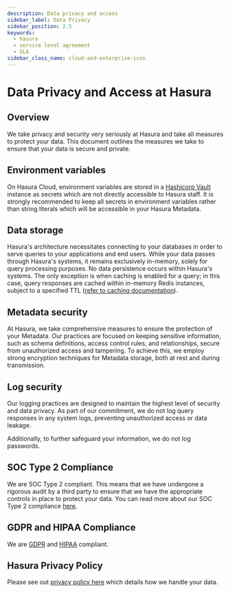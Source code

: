 ```yaml
---
description: Data privacy and access
sidebar_label: Data Privacy
sidebar_position: 2.5
keywords:
  - hasura
  - service level agreement
  - SLA
sidebar_class_name: cloud-and-enterprise-icon
---
```


# Data Privacy and Access at Hasura

## Overview

We take privacy and security very seriously at Hasura and take all measures to protect your data. This document outlines
the measures we take to ensure that your data is secure and private.

## Environment variables

On Hasura Cloud, environment variables are stored in a [Hashicorp Vault](https://www.vaultproject.io/) instance as
secrets which are not directly accessible to Hasura staff. It is strongly recommended to keep all secrets in
environment variables rather than string literals which will be accessible in your Hasura Metadata.

## Data storage

Hasura's architecture necessitates connecting to your databases in order to serve queries to your applications and
end users. While your data passes through Hasura's systems, it remains exclusively in-memory, solely for query
processing purposes. No data persistence occurs within Hasura's systems. The only exception is when caching is
enabled for a query; in this case, query responses are cached within in-memory Redis instances, subject to a specified
TTL ([refer to caching documentation](/caching/overview.mdx)).

## Metadata security

At Hasura, we take comprehensive measures to ensure the protection of your Metadata. Our practices are focused on
keeping sensitive information, such as schema definitions, access control rules, and relationships, secure from
unauthorized access and tampering. To achieve this, we employ strong encryption techniques for Metadata storage,
both at rest and during transmission.

## Log security

Our logging practices are designed to maintain the highest level of security and data privacy. As part of our
commitment, we do not log query responses in any system logs, preventing unauthorized access or data leakage.

Additionally, to further safeguard your information, we do not log passwords.

## SOC Type 2 Compliance

We are SOC Type 2 compliant. This means that we have undergone a rigorous audit by a third party to ensure that we have
the appropriate controls in place to protect your data. You can read more about our SOC Type 2 compliance
[here](https://hasura.io/blog/announcement-hasura-cloud-achieves-soc2-type-2-certification/).

## GDPR and HIPAA Compliance

We are [GDPR](https://gdpr-info.eu/) and [HIPAA](https://www.cdc.gov/phlp/publications/topic/hipaa.html)
compliant.

## Hasura Privacy Policy

Please see out [privacy policy here](https://hasura.io/legal/hasura-privacy-policy/) which details how we handle your
data.
